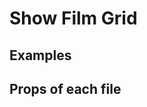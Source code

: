
<Meta title="2 Pattern Library/4 Slices/Show Grid (Film)" component={ShowFilmGrid} />

# Show Film Grid
 
 
## Examples

<Canvas>
    <Story name="Show grid (Film)">
        <div style={{
            padding: "5px",
            maxWidth: "1000px"
        }}>
            <ShowFilmGrid films={demoFilms} />
        </div>
    </Story>
</Canvas>

<Canvas>
    <Story name="Show grid (Film) as scroller">
        <div style={{
            padding: "5px",
            maxWidth: "1000px"
        }}>
            <ShowFilmGrid films={demoFilms} asScroller />
        </div>
    </Story>
</Canvas>

<Canvas>
    <Story name="Show grid (Film) 1">
        <div style={{
            padding: "5px",
            maxWidth: "1000px"
        }}>
            <ShowFilmGrid films={demoFilms.slice(0,1)} />
        </div>
    </Story>
</Canvas>

<Canvas>
    <Story name="Show grid (Film) 2">
        <div style={{
            padding: "5px",
            maxWidth: "1000px"
        }}>
            <ShowFilmGrid films={demoFilms.slice(0,2)} />
        </div>
    </Story>
</Canvas>

<Canvas>
    <Story name="Show grid (Film) 3 with CTA">
        <div style={{
            padding: "5px",
            maxWidth: "1000px"
        }}>
            <ShowFilmGrid films={demoFilms.slice(0,3)} />
        </div>
    </Story>
</Canvas>

<Canvas>
    <Story name="Show grid (Film) 4">
        <div style={{
            padding: "5px",
            maxWidth: "1000px"
        }}>
            <ShowFilmGrid films={demoFilms.slice(0,4)} />
        </div>
    </Story>
</Canvas>

<Canvas>
    <Story name="Show grid (Film) 6">
        <div style={{
            padding: "5px",
            maxWidth: "1000px"
        }}>
            <ShowFilmGrid films={demoFilms.slice(0,6)} />
        </div>
    </Story>
</Canvas>

<Canvas>
    <Story name="Show grid (Film) 6 as scroller">
        <div style={{
            padding: "5px",
            maxWidth: "1000px"
        }}>
            <ShowFilmGrid films={demoFilms.slice(0,6)} asScroller />
        </div>
    </Story>
</Canvas>


<Canvas>
    <Story name="Show grid (Film) - page with sidebar">
        <div style={{
            padding: "5px",
            maxWidth: "600px"
        }}>
            <ShowFilmGrid films={demoFilms} pageWithSidebar />
        </div>
    </Story>
</Canvas>

<Canvas>
    <Story name="Show grid (Film) as scroller - page with sidebar">
        <div style={{
            padding: "5px",
            maxWidth: "600px"
        }}>
            <ShowFilmGrid films={demoFilms} asScroller pageWithSidebar />
        </div>
    </Story>
</Canvas>


## Props of each file

<ArgsTable of={ShowFilmGrid} />
